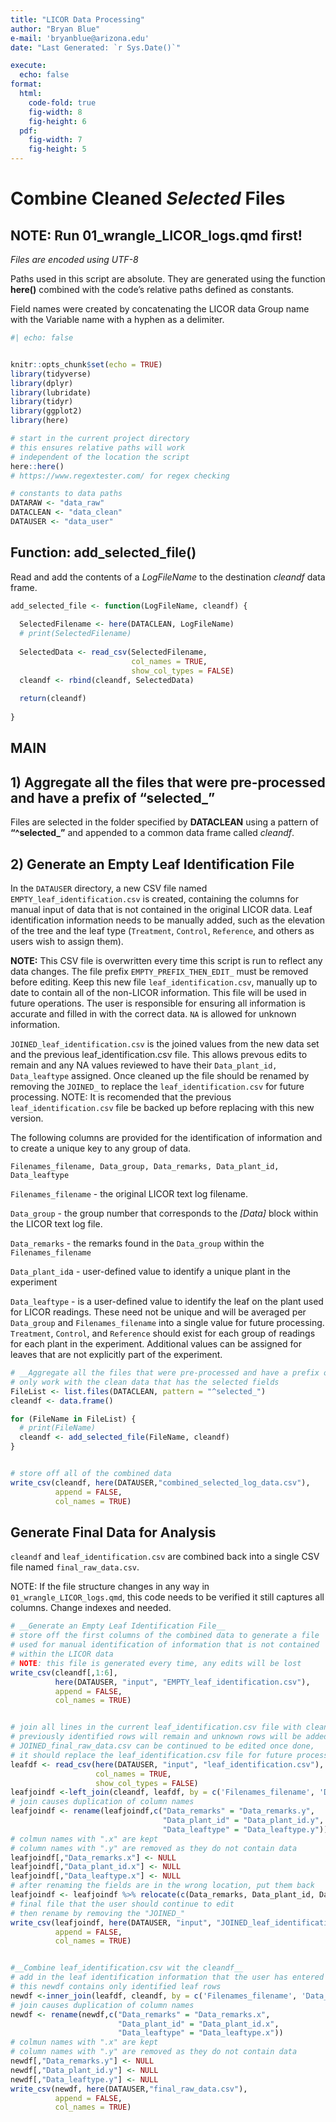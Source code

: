```yaml
---
title: "LICOR Data Processing"
author: "Bryan Blue"
e-mail: 'bryanblue@arizona.edu'
date: "Last Generated: `r Sys.Date()`"

execute:
  echo: false
format: 
  html:
    code-fold: true
    fig-width: 8
    fig-height: 6
  pdf:
    fig-width: 7
    fig-height: 5
---
```


# Combine Cleaned *Selected* Files

## NOTE: Run 01_wrangle_LICOR_logs.qmd first!

*Files are encoded using UTF-8*

Paths used in this script are absolute. They are generated using the function **here()** combined with the code's relative paths defined as constants.

Field names were created by concatenating the LICOR data Group name with the Variable name with a hyphen as a delimiter.

```r
#| echo: false


knitr::opts_chunk$set(echo = TRUE)
library(tidyverse)
library(dplyr)
library(lubridate)
library(tidyr)
library(ggplot2)
library(here)

# start in the current project directory
# this ensures relative paths will work
# independent of the location the script
here::here()
# https://www.regextester.com/ for regex checking

# constants to data paths
DATARAW <- "data_raw" 
DATACLEAN <- "data_clean"
DATAUSER <- "data_user"


```

## Function: add_selected_file()

Read and add the contents of a *LogFileName* to the destination *cleandf* data frame.

```r
add_selected_file <- function(LogFileName, cleandf) {
  
  SelectedFilename <- here(DATACLEAN, LogFileName)
  # print(SelectedFilename)
  
  SelectedData <- read_csv(SelectedFilename, 
                           col_names = TRUE, 
                           show_col_types = FALSE) 
  cleandf <- rbind(cleandf, SelectedData)
  
  return(cleandf)
  
}
```

## MAIN

## 1) Aggregate all the files that were pre-processed and have a prefix of "selected\_"

Files are selected in the folder specified by **DATACLEAN** using a pattern of **"\^selected\_"** and appended to a common data frame called *cleandf*.

## 2) Generate an Empty Leaf Identification File

In the `DATAUSER` directory, a new CSV file named `EMPTY_leaf_identification.csv` is created, containing the columns for manual input of data that is not contained in the original LICOR data. Leaf identification information needs to be manually added, such as the elevation of the tree and the leaf type (`Treatment`, `Control`, `Reference`, and others as users wish to assign them).

**NOTE:** This CSV file is overwritten every time this script is run to reflect any data changes. The file prefix `EMPTY_PREFIX_THEN_EDIT_` must be removed before editing. Keep this new file `leaf_identification.csv`, manually up to date to contain all of the non-LICOR information. This file will be used in future operations. The user is responsible for ensuring all information is accurate and filled in with the correct data. `NA` is allowed for unknown information.

`JOINED_leaf_identification.csv` is the joined values from the new data set and the previous leaf_identification.csv file. This allows prevous edits to remain and any NA values reviewed to have their `Data_plant_id, Data_leaftype` assigned. Once cleaned up the file should be renamed by removing the `JOINED_` to replace the `leaf_identification.csv` for future processing.
NOTE: It is recomended that the previous `leaf_identification.csv` file be backed up before replacing with this new version.

The following columns are provided for the identification of information and to create a unique key to any group of data.

`Filenames_filename, Data_group, Data_remarks, Data_plant_id, Data_leaftype`

`Filenames_filename` - the original LICOR text log filename.

`Data_group` - the group number that corresponds to the *\[Data\]* block within the LICOR text log file.

`Data_remarks` - the remarks found in the `Data_group` within the `Filenames_filename`

`Data_plant_id`a - user-defined value to identify a unique plant in the experiment

`Data_leaftype` - is a user-defined value to identify the leaf on the plant used for LICOR readings. These need not be unique and will be averaged per `Data_group` and `Filenames_filename` into a single value for future processing. `Treatment`, `Control`, and `Reference` should exist for each group of readings for each plant in the experiment. Additional values can be assigned for leaves that are not explicitly part of the experiment.

```r

# __Aggregate all the files that were pre-processed and have a prefix of "selected_"__  
# only work with the clean data that has the selected fields
FileList <- list.files(DATACLEAN, pattern = "^selected_")
cleandf <- data.frame()

for (FileName in FileList) {
  # print(FileName)
  cleandf <- add_selected_file(FileName, cleandf)
}


# store off all of the combined data
write_csv(cleandf, here(DATAUSER,"combined_selected_log_data.csv"), 
          append = FALSE, 
          col_names = TRUE)

```

## Generate Final Data for Analysis

`cleandf` and `leaf_identification.csv` are combined back into a single CSV file named `final_raw_data.csv`.

NOTE: If the file structure changes in any way in `01_wrangle_LICOR_logs.qmd`, this code needs to be verified it still captures all columns. Change indexes and needed.

```r

# __Generate an Empty Leaf Identification File__   
# store off the first columns of the combined data to generate a file
# used for manual identification of information that is not contained 
# within the LICOR data  
# NOTE: this file is generated every time, any edits will be lost
write_csv(cleandf[,1:6], 
          here(DATAUSER, "input", "EMPTY_leaf_identification.csv"), 
          append = FALSE, 
          col_names = TRUE)


# join all lines in the current leaf_identification.csv file with cleandf
# previously identified rows will remain and unknown rows will be added
# JOINED_final_raw_data.csv can be continued to be edited once done,
# it should replace the leaf_identification.csv file for future processing
leafdf <- read_csv(here(DATAUSER, "input", "leaf_identification.csv"), 
                   col_names = TRUE, 
                   show_col_types = FALSE) 
leafjoindf <-left_join(cleandf, leafdf, by = c('Filenames_filename', 'Data_group', 'SysObs_obs'))
# join causes duplication of column names
leafjoindf <- rename(leafjoindf,c("Data_remarks" = "Data_remarks.y", 
                                  "Data_plant_id" = "Data_plant_id.y", 
                                  "Data_leaftype" = "Data_leaftype.y"))
# colmun names with ".x" are kept
# column names with ".y" are removed as they do not contain data
leafjoindf[,"Data_remarks.x"] <- NULL
leafjoindf[,"Data_plant_id.x"] <- NULL
leafjoindf[,"Data_leaftype.x"] <- NULL
# after renaming the fields are in the wrong location, put them back
leafjoindf <- leafjoindf %>% relocate(c(Data_remarks, Data_plant_id, Data_leaftype), .after = Data_group)
# final file that the user should continue to edit
# then rename by removing the "JOINED_" 
write_csv(leafjoindf, here(DATAUSER, "input", "JOINED_leaf_identification.csv"), 
          append = FALSE, 
          col_names = TRUE)


#__Combine leaf_identification.csv wit the cleandf__
# add in the leaf identification information that the user has entered
# this newdf contains only identified leaf rows
newdf <-inner_join(leafdf, cleandf, by = c('Filenames_filename', 'Data_group', 'SysObs_obs'))
# join causes duplication of column names
newdf <- rename(newdf,c("Data_remarks" = "Data_remarks.x", 
                        "Data_plant_id" = "Data_plant_id.x", 
                        "Data_leaftype" = "Data_leaftype.x"))
# colmun names with ".x" are kept
# column names with ".y" are removed as they do not contain data
newdf[,"Data_remarks.y"] <- NULL
newdf[,"Data_plant_id.y"] <- NULL
newdf[,"Data_leaftype.y"] <- NULL
write_csv(newdf, here(DATAUSER,"final_raw_data.csv"), 
          append = FALSE, 
          col_names = TRUE)


```
